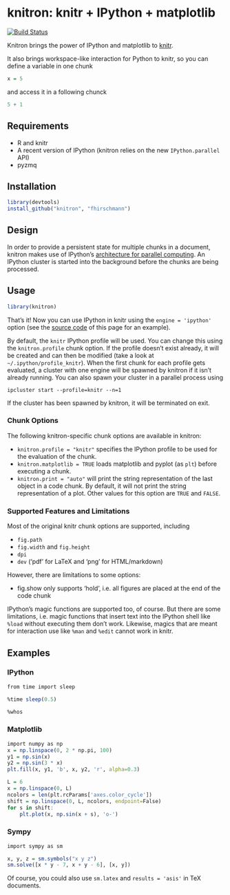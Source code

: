 # knitron: knitr + IPython + matplotlib

[![Build Status](https://travis-ci.org/fhirschmann/knitron.png?branch=master)](https://travis-ci.org/fhirschmann/knitron)


Knitron brings the power of IPython and matplotlib to [knitr](http://yihui.name/knitr/).

It also brings workspace-like interaction for Python to knitr, so you can define
a variable in one chunk

```r
x = 5
```

and access it in a following chunck

```r
5 + 1
```

## Requirements

- R and knitr
- A recent version of IPython (knitron relies on the new `IPython.parallel` API)
- pyzmq

## Installation

```r
library(devtools)
install_github("knitron", "fhirschmann")
```

## Design

In order to provide a persistent state for multiple chunks in a document,
knitron makes use of IPython's [architecture for parallel computing](http://ipython.org/ipython-doc/2/parallel/parallel_intro.html). An IPython cluster is started into the background before the chunks are being processed.

## Usage

```r
library(knitron)
```

That's it! Now you can use IPython in knitr using the `engine = 'ipython'` option
(see the [source code](https://raw.githubusercontent.com/fhirschmann/knitron/master/README.Rmd)
of this page for an example).

By default, the `knitr` IPython profile will be used. You can change this using the `knitron.profile` chunk option. If the profile doesn't exist already, it will be created and can then be modified (take a look at `~/.ipython/profile_knitr`). When the first chunk for each profile gets evaluated, a cluster with one engine will be spawned by knitron if it isn't already running. You can also spawn your cluster in a parallel process using

    ipcluster start --profile=knitr --n=1

If the cluster has been spawned by knitron, it will be terminated on exit.

### Chunk Options

The following knitron-specific chunk options are available in knitron:

- `knitron.profile = "knitr"` specifies the IPython profile to be used for the evaluation
  of the chunk.
- `knitron.matplotlib = TRUE` loads matplotlib and pyplot (as `plt`) before executing a chunk.
- `knitron.print = "auto"` will print the string representation of the last object in a code
  chunk. By default, it will not print the string representation of a plot. Other values
  for this option are `TRUE` and `FALSE`.

### Supported Features and Limitations

Most of the original knitr chunk options are supported, including

- `fig.path`
- `fig.width` and `fig.height`
- `dpi`
- `dev` ('pdf' for LaTeX and 'png' for HTML/markdown)

However, there are limitations to some options:

- fig.show only supports 'hold', i.e. all figures are placed at the end of the code chunk

IPython's magic functions are supported too, of course. But there are
some limitations, i.e. magic functions that insert text into the IPython
shell like `%load` without executing them don't work. Likewise, magics
that are meant for interaction use like `%man` and `%edit` cannot work in
knitr.

## Examples

### IPython

```r
from time import sleep

%time sleep(0.5)
```

```r
%whos
```

### Matplotlib

```r
import numpy as np
x = np.linspace(0, 2 * np.pi, 100)
y1 = np.sin(x)
y2 = np.sin(3 * x)
plt.fill(x, y1, 'b', x, y2, 'r', alpha=0.3)
```

```r
L = 6
x = np.linspace(0, L)
ncolors = len(plt.rcParams['axes.color_cycle'])
shift = np.linspace(0, L, ncolors, endpoint=False)
for s in shift:
    plt.plot(x, np.sin(x + s), 'o-')
```

### Sympy

```r
import sympy as sm

x, y, z = sm.symbols("x y z")
sm.solve([x * y - 7, x + y - 6], [x, y])
```

Of course, you could also use `sm.latex` and `results = 'asis'` in
TeX documents.
